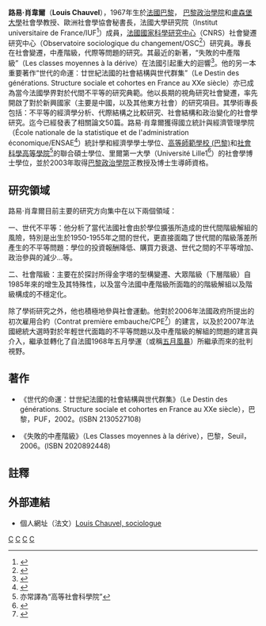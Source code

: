 '''路易·肖韋爾'''（'''Louis Chauvel'''），1967年生於[[法國|法國]][[巴黎|巴黎]]， [[巴黎政治學院|巴黎政治學院]]和[[盧森堡大學|盧森堡大學]]社會學教授、歐洲社會學協會秘書長，法國大學研究院（Institut universitaire de France/IUF<ref>{{Cite web |url=http://fr.wikipedia.org/wiki/Institut_universitaire_de_France |title=存档副本 |access-date=2009-05-16 |archive-date=2021-04-11 |archive-url=https://web.archive.org/web/20210411024533/https://fr.wikipedia.org/wiki/Institut_universitaire_de_France |dead-url=no }}</ref>）成員，[[法國國家科學研究中心|法國國家科學研究中心]]（CNRS）社會變遷研究中心（Observatoire sociologique du changement/OSC<ref>{{Cite web |url=http://osc.sciences-po.fr/index.htm |title=存档副本 |access-date=2009-05-16 |archive-date=2012-09-11 |archive-url=https://web.archive.org/web/20120911090820/http://osc.sciences-po.fr/index.htm |dead-url=no }}</ref>）研究員。專長在社會變遷，中產階級，代際等問題的研究。其最近的新著，“失敗的中產階級”（Les classes moyennes à la dérive）在法國引起重大的迴響<ref>{{Cite web |url=http://www.people.com.cn/GB/32306/54155/57487/5776372.html |title=存档副本 |access-date=2007-05-26 |archive-date=2019-06-05 |archive-url=https://web.archive.org/web/20190605204136/http://www.people.com.cn/GB/32306/54155/57487/5776372.html |dead-url=no }}</ref>。他的另一本重要著作“世代的命運：廿世紀法國的社會結構與世代群集”（Le Destin des générations. Structure sociale et cohortes en France au XXe siècle）亦已成為當今法國學界對於代間不平等的研究典範。他以長期的視角研究社會變遷，率先開啟了對於新興國家（主要是中國，以及其他東方社會）的研究項目。其學術專長包括：不平等的經濟學分析、代際結構之比較研究、社會結構和政治變化的社會學研究。迄今已經發表了相關論文50篇。路易·肖韋爾獲得國立統計與經濟管理學院（École nationale de la statistique et de l'administration économique/ENSAE<ref>{{Cite web |url=http://fr.wikipedia.org/wiki/%C3%89cole_nationale_de_la_statistique_et_de_l%27administration_%C3%A9conomique |title=存档副本 |access-date=2009-05-16 |archive-date=2021-04-10 |archive-url=https://web.archive.org/web/20210410211545/http://fr.wikipedia.org/wiki/%C3%89cole_nationale_de_la_statistique_et_de_l%27administration_%C3%A9conomique |dead-url=no }}</ref>）統計學和經濟學學士學位、[[高等師範學校_(巴黎)|高等師範學校 (巴黎)]]和[[社會科學高等學院|社會科學高等學院]]<ref>亦常譯為“高等社會科學院”</ref>的聯合碩士學位、里爾第一大學（Université Lille1<ref>{{Cite web |url=http://fr.wikipedia.org/wiki/Universit%C3%A9_Lille_I |title=存档副本 |access-date=2009-05-16 |archive-date=2021-02-11 |archive-url=https://web.archive.org/web/20210211035151/http://fr.wikipedia.org/wiki/Universit%C3%A9_Lille_I |dead-url=no }}</ref>）的社會學博士學位，並於2003年取得[[巴黎政治學院|巴黎政治學院]]正教授及博士生導師資格。

==研究領域==

路易·肖韋爾目前主要的研究方向集中在以下兩個領域：


一、世代不平等：他分析了當代法國社會由於學位擴張所造成的世代間階級解組的風險，特別是出生於1950-1955年之間的世代，更直接面臨了世代間的階級落差所產生的不平等問題：學位的投資報酬降低、購買力衰退、世代之間的不平等增加、政治參與的減少...等。

二、社會階級：主要在於探討所得金字塔的型構變遷、大眾階級（下層階級）自1985年來的增生及其特殊性，以及當今法國中產階級所面臨的的階級解組以及階級構成的不穩定化。


除了學術研究之外，他也積極地參與社會運動。他對於2006年法國政府所提出的初次雇用合約（Contrat première embauche/CPE<ref>{{Cite web |url=http://fr.wikipedia.org/wiki/Contrat_premi%C3%A8re_embauche |title=存档副本 |access-date=2009-05-16 |archive-date=2021-05-15 |archive-url=https://web.archive.org/web/20210515153708/https://fr.wikipedia.org/wiki/Contrat_premi%C3%A8re_embauche |dead-url=no }}</ref>）的建言，以及於2007年法國總統大選時對於年輕世代面臨的不平等問題以及中產階級的解組的問題的建言與介入，繼承並轉化了自法國1968年五月學運（或稱[[五月風暴|五月風暴]]）所繼承而來的批判視野。


==著作==

*《世代的命運：廿世紀法國的社會結構與世代群集》（Le Destin des générations. Structure sociale et cohortes en France au XXe siècle），巴黎，PUF，2002。(ISBN 2130527108)

*《失敗的中產階級》（Les Classes moyennes à la dérive），巴黎，Seuil，2006。(ISBN 2020892448)

==註釋==

<references />


==外部連結==
* 個人網址（法文）[http://louis.chauvel.free.fr Louis Chauvel, sociologue] {{Wayback|url=http://louis.chauvel.free.fr/ |date=20200128122109 }}


[[Category:法国社会学家|C]]
[[Category:社會科學高等學院校友|C]]
[[Category:巴黎高等師範學院校友|C]]
[[Category:里爾大學校友|C]]